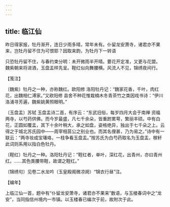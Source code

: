 ```yaml
---
---
---
```

title: 临江仙
---



昨日得家报，牡丹渐开，连日少雨多晴，常年未有。仆留龙安萧寺，诸君亦不果来，岂牡丹留不住为可恨耶？因取来韵，为牡丹下一转语





只恐牡丹留不住，与春约束分明：未开微雨半开晴。要花开定准，又更与花盟。　魏紫朝来将进酒，玉盘盂样先呈。鞓红似向舞腰横。风流人不见，锦绣夜间行。





【笺注】


〔魏紫〕牡丹之一种，亦称魏红。欧阳修 洛阳牡丹记：“魏家花香，千叶，肉红花，出魏相仁溥家。”又欧阳修 县舍不种花惟栽楠木冬青茶竹之类因戏书诗：“伊川洛浦寻芳遍，魏紫姚黄照眼明。”

〔玉盘盂〕苏轼 玉盘盂诗二首，有序云：“东武旧俗，每岁四月大会于南禅 资福两寺，以芍药供佛。而今岁最盛，凡七千余朵，皆重跗累萼，繁丽丰硕。中有白花，正圆如覆盂，其下十余叶稍大，承之如盘，姿格绝异，独出于七千朵之上。云得之于城北苏氏园中——周宰相莒公之别业也。而其名俚甚，乃为易之。”诗中有一联云：“两寺妆成宝璠珞，一枝争看玉盘盂。”按苏氏为白芍药取名为玉盘盂，稼轩此词则系用以指白色牡丹。

〔鞓红〕牡丹之一种。洛阳牡丹记：“鞓红者，单叶，深红花，出青州，亦曰青州红。……其色类腰带鞓，故谓之鞓红。”

〔锦绣句〕见卷二水龙吟（玉皇殿阁微凉阕）“锦衣行昼”注。





【编年】


上临江仙一首，题中有“仆留龙安萧寺，诸君亦不果来”数语，与玉楼春词中之“龙安”，当同指信州境内一市镇。以玉楼春已编次于前，故附次于此。